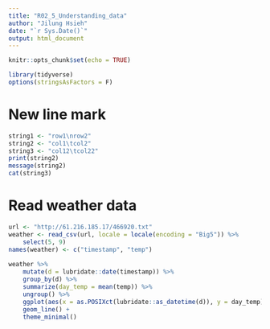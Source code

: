 ```yaml
---
title: "R02_5_Understanding_data"
author: "Jilung Hsieh"
date: "`r Sys.Date()`"
output: html_document
---
```


```r
knitr::opts_chunk$set(echo = TRUE)
```

```r
library(tidyverse)
options(stringsAsFactors = F)
```

# New line mark \n

```r
string1 <- "row1\nrow2"
string2 <- "col1\tcol2"
string3 <- "col12\tcol22"
print(string2)
message(string2)
cat(string3)
```

# Read weather data

```r

url <- "http://61.216.185.17/466920.txt"
weather <- read_csv(url, locale = locale(encoding = "Big5")) %>%
    select(5, 9)
names(weather) <- c("timestamp", "temp")
    
weather %>% 
    mutate(d = lubridate::date(timestamp)) %>%
    group_by(d) %>%
    summarize(day_temp = mean(temp)) %>%
    ungroup() %>%
    ggplot(aes(x = as.POSIXct(lubridate::as_datetime(d)), y = day_temp)) + 
    geom_line() + 
    theme_minimal()
```
